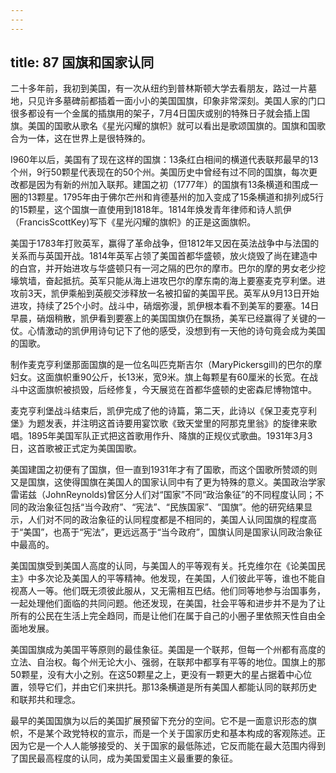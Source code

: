 ```yaml
---
---
---
```

title: 87 国旗和国家认同
---




二十多年前，我初到美国，有一次从纽约到普林斯顿大学去看朋友，路过一片墓地，只见许多墓碑前都插着一面小小的美国国旗，印象非常深刻。美国人家的门口很多都设有一个金属的插旗用的架子，7月4日国庆或别的特殊日子就会插上国旗。美国的国歌从歌名《星光闪耀的旗帜》就可以看出是歌颂国旗的。国旗和国歌合为一体，这在世界上是很特殊的。

I960年以后，美国有了现在这样的国旗：13条红白相间的横道代表联邦最早的13个州，9行50颗星代表现在的50个州。美国历史中曾经有过不同的国旗，每次更改都是因为有新的州加入联邦。建国之初（1777年）的国旗有13条横道和围成一圈的13颗星。1795年由于佛尔芒州和肯德基州的加入变成了15条横道和排列成5行的15颗星，这个国旗一直使用到1818年。1814年焕发青年律师和诗人凯伊（FrancisScottKey)写下《星光闪耀的旗帜》的正是这面旗帜。

美国于1783年打败英军，赢得了革命战争，但1812年又因在英法战争中与法国的关系而与英国开战。1814年英军占领了美国首都华盛顿，放火烧毁了尚在建造中的白宫，并开始进攻与华盛顿只有一河之隔的巴尔的摩市。巴尔的摩的男女老少挖壕筑墙，奋起抵抗。英军只能从海上进攻巴尔的摩东南的海上要塞麦克亨利堡。进攻前3天，凯伊乘船到英舰交涉释放一名被扣留的美国平民。英军从9月13日开始进攻，持续了25个小时。战斗中，硝烟弥漫，凯伊根本看不到美军的要塞。14日早晨，硝烟稍散，凯伊看到要塞上的美国国旗仍在飘扬，美军已经赢得了关键的一仗。心情激动的凯伊用诗句记下了他的感受，没想到有一天他的诗句竟会成为美国的国歌。

制作麦克亨利堡那面国旗的是一位名叫匹克斯吉尔（MaryPickersgill)的巴尔的摩妇女。这面旗帜重90公斤，长13米，宽9米。旗上每颗星有60厘米的长宽。在战斗中这面旗帜被损毁，后经修复，今天展览在首都华盛顿的史密森尼博物馆中。

麦克亨利堡战斗结束后，凯伊完成了他的诗篇，第二天，此诗以《保卫麦克亨利堡》为题发表，并注明这首诗要用宴饮歌《致天堂里的阿那克里翁》的旋律来歌唱。1895年美国军队正式把这首歌用作升、降旗的正规仪式歌曲。1931年3月3日，这首歌被正式定为美国国歌。

美国建国之初便有了国旗，但一直到1931年才有了国歌，而这个国歌所赞颂的则又是国旗，这使得国旗在美国人的国家认同中有了更为特殊的意义。美国政治学家雷诺兹（JohnReynolds)曾区分人们对“国家”不同“政治象征”的不同程度认同；不同的政治象征包括“当今政府”、“宪法”、“民族国家”、“国旗”。他的研究结果显示，人们对不同的政治象征的认同程度都是不相同的，美国人认同国旗的程度高于“美国”，也髙于“宪法”，更远远髙于“当今政府”，国旗认同是国家认同政治象征中最高的。

美国国旗受到美国人高度的认同，与美国人的平等观有关。托克维尔在《论美国民主》中多次论及美国人的平等精神。他发现，在美国，人们彼此平等，谁也不能自视髙人一等。他们既无须彼此服从，又无需相互巴结。他们同等地参与治国事务，一起处理他们面临的共同问题。他还发现，在美国，社会平等和进步并不是为了让所有的公民在生活上完全趋同，而是让他们在属于自己的小圈子里依照天性自由全面地发展。

美国国旗成为美国平等原则的最佳象征。美国是一个联邦，但每一个州都有高度的立法、自治权。每个州无论大小、强弱，在联邦中都享有平等的地位。国旗上的那50颗星，没有大小之别。在这50颗星之上，更没有一颗更大的星占据着中心位置，领导它们，并由它们来拱托。那13条横道是所有美国人都能认同的联邦历史和联邦共和理念。

最早的美国国旗为以后的美国扩展预留下充分的空间。它不是一面意识形态的旗帜，不是某个政党特权的宣示，而是一个关于国家历史和基本构成的客观陈述。正因为它是一个人人能够接受的、关于国家的最低陈述，它反而能在最大范围内得到了国民最高程度的认同，成为美国爱国主义最重要的象征。